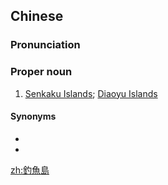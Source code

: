 ==Chinese==
{{zh-forms|s=钓鱼岛|type=21}}

===Pronunciation===
{{zh-pron
|m=Diàoyúdǎo
|c=diu3 jyu4 dou2
|cat=propn
}}

===Proper noun===
{{zh-proper noun}}

# [[Senkaku Islands]]; [[Diaoyu Islands]]

====Synonyms====
* {{zh-l|釣魚臺}}
* {{zh-l|釣魚臺群島}}

{{zh-cat|Islands}}

[[zh:釣魚島]]